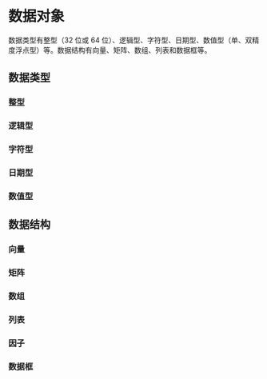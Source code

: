 # 数据对象 {#sec-data-objects}

数据类型有整型（32 位或 64 位）、逻辑型、字符型、日期型、数值型（单、双精度浮点型）等。数据结构有向量、矩阵、数组、列表和数据框等。


## 数据类型 {#sec-data-type}


### 整型 {#sec-integer}

### 逻辑型 {#sec-logical}

### 字符型 {#sec-character}

### 日期型 {#sec-date}

### 数值型 {#sec-numeric}


## 数据结构 {#sec-data-structure}

### 向量 {#sec-vector}


### 矩阵 {#sec-matrix}


### 数组 {#sec-array}


### 列表 {#sec-list}


### 因子 {#sec-factor}


### 数据框 {#sec-data-frame}

